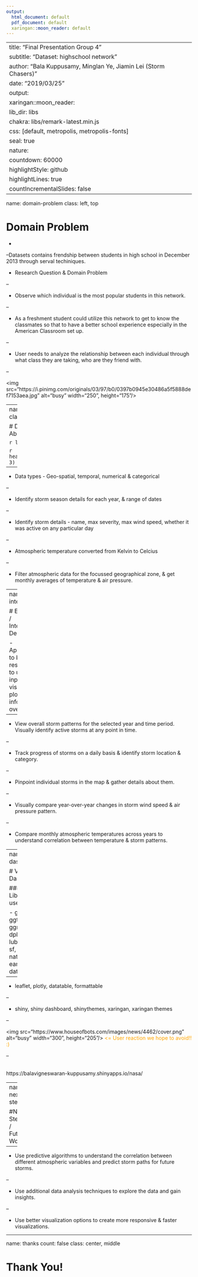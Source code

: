 ```yaml
---
output:
  html_document: default
  pdf_document: default
  xaringan::moon_reader: default
---
```


---
title: "Final Presentation Group 4"
subtitle: "Dataset: highschool network"
author: "Bala Kuppusamy, Minglan Ye, Jiamin Lei (Storm Chasers)"
date: "2019/03/25"
output:
  xaringan::moon_reader:
    lib_dir: libs
    chakra: libs/remark-latest.min.js
    css: [default, metropolis, metropolis-fonts]
    seal: true
    nature:
      countdown: 60000
      highlightStyle: github
      highlightLines: true
      countIncrementalSlides: false
---

name: domain-problem
class: left, top

# Domain Problem

- 

--Datasets contains frendship between students in high school in December 2013 through serval techiniques.


- Research Question & Domain Problem

--

  - Observe which individual is the most popular students in this network.

--

  - As a freshment student could utilize this network to get to know the classmates so that to have a better school experience especially in the American Classroom set up.
  
--

  - User needs to analyze the relationship between each individual through what class they are taking, who are they friend with.

--

<img src="https://i.pinimg.com/originals/03/97/b0/0397b0945e30486a5f5888def7153aea.jpg" alt="busy" width="250", height="175"/>

---
name: data-operation
class: left, top

# Data / Operation Abstraction

```r
library(dplyr)
```


```r
head(nasaweather::storms, 3)
```

--

- Data types - Geo-spatial, temporal, numerical & categorical

--

- Identify storm season details for each year, & range of dates

--

- Identify storm details - name, max severity, max wind speed, whether it was active on any particular day

--

- Atmospheric temperature converted from Kelvin to Celcius

--

- Filter atmospheric data for the focussed geographical zone, & get monthly averages of temperature & air pressure.

---
name: interaction

# Encoding / Interaction Design

- Application to be responsive to user inputs and visually plot spatial information over map.

--

- View overall storm patterns for the selected year and time period. Visually identify active storms at any point in time.

--

- Track progress of storms on a daily basis & identify storm location & category.

--

- Pinpoint individual storms in the map & gather details about them.

--

- Visually compare year-over-year changes in storm wind speed & air pressure pattern.

--

- Compare monthly atmospheric temperatures across years to understand correlation between temperature & storm patterns.

---
name: dashboard

# Visual Dashboard

#### Libraries used

- ggplot2, ggthemes, ggridges, dplyr, lubridate, sf, natural-earth map data

--

- leaflet, plotly, datatable, formattable

--

- shiny, shiny dashboard, shinythemes, xaringan, xaringan themes

--

<img src="https://www.houseofbots.com/images/news/4462/cover.png" alt="busy" width="300", height="205"/><font color="orange">
<= User reaction we hope to avoid!! :)
</font>

--

<br />
https://balavigneswaran-kuppusamy.shinyapps.io/nasa/

---
name: next-steps

#Next Steps / Future Work

--

- Use predictive algorithms to understand the correlation between different atmospheric variables and predict storm paths for future storms.

--

- Use additional data analysis techniques to explore the data and gain insights.

--

- Use better visualization options to create more responsive & faster visualizations.

---
name: thanks
count: false
class: center, middle

# Thank You!
